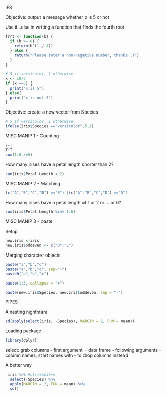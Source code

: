 IFS

Objective: output a message whether x is 5 or not


Use if...else in writing a function that finds the fourth root
```{r}
frrt <- function(b) {
  if (b >= 0) {
    return(b^(1 / 4))
  } else {
    return("Please enter a non-negative number, thanks ;)")
  }
}
```

```{r}
# 5 if versicolor, 1 otherwise
x <- 10/3
if (x ==5) {
  print("x is 5")
} else{
  print("x is not 5")
}
```

Objective: create a new vector from Species
```{r}
# 5 if versicolor, 1 otherwise
ifelse(iris$Species =="versicolor",5,1)
```

MISC MANIP 1 - Counting
```{r}
F+T
T+T
sum(1:8 >=5)
```

How many irises have a petal length shorter than 2?
```{r}
sum(iris$Petal.Length < 2)
```

MISC MANIP 2 - Matching
```{r}
(c("A","B","C","D") =="B") |(c("A","B","C","D") =="D")
```

How many irises have a petal length of 1 or 2 or ... or 6?
```{r}
sum(iris$Petal.Length %in% 1:6)
```

MISC MANIP 3 - paste

Setup
```{r}
new.iris <-iris
new.iris$oddeven <- c("O","E")
```

Merging character objects
```{r}
paste("a","b","c")
paste("a","b","c", sep="+")
paste0("a","b","c")

paste(1:3, collapse = "+")

paste(new.iris$Species, new.iris$oddeven, sep = "-")
```

PIPES

A nesting nightmare
```{r}
sd(apply(select(iris, -Species), MARGIN = 2, FUN = mean))
```

Loading package
```{r}
library(dplyr)
```

select: grab columns
- first argument = data frame
- following arguments = column names; start names with - to drop columns instead


A better way
```{r}
 iris %>% #ctrl+shif+m
  select(-Species) %>% 
  apply(MARGIN = 2, FUN = mean) %>% 
  sd()
```


